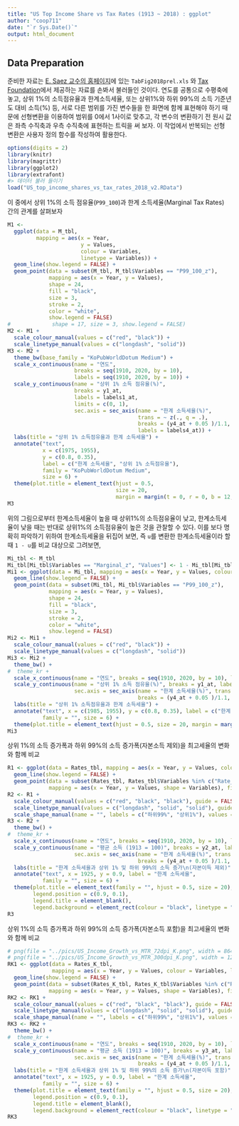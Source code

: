 ```yaml
---
title: "US Top Income Share vs Tax Rates (1913 ~ 2018) : ggplot"
author: "coop711"
date: "`r Sys.Date()`"
output: html_document
---
```


## Data Preparation

준비한 자료는  [E. Saez 교수의 홈페이지](http://elsa.berkeley.edu/~saez/)에 있는 `TabFig2018prel.xls` 와 [Tax Foundation](http://taxfoundation.org/)에서 제공하는 자료를 손봐서 불러들인 것이다. 
연도를 공통으로 수평축에 놓고, 상위 1%의 소득점유율과 한계소득세율, 또는 상위1%와 하위 99%의 소득 기준년도 대비 소득(%) 등, 서로 다른 범위를 가진 변수들을 한 화면에 함께 표현해야 하기 때문에 선형변환을 이용하여 범위를 0에서 1사이로 맞추고, 각 변수의 변환하기 전 원시 값은 좌측 수직축과 우측 수직축에 표현하는 트릭을 써 보자. 이 작업에서 반복되는 선형 변환은 사용자 정의 함수를 작성하여 활용한다.

```r
options(digits = 2)
library(knitr)
library(magrittr)
library(ggplot2)
library(extrafont)
#> 데이터 불러 들이기
load("US_top_income_shares_vs_tax_rates_2018_v2.RData")
```

이 중에서 상위 1%의 소득 점유율(`P99_100`)과 한계 소득세율(Marginal Tax Rates) 간의 관계를 살펴보자

```r
M1 <- 
  ggplot(data = M_tbl, 
         mapping = aes(x = Year, 
                       y = Values, 
                       colour = Variables, 
                       linetype = Variables)) +
  geom_line(show.legend = FALSE) +
  geom_point(data = subset(M_tbl, M_tbl$Variables == "P99_100_z"),
             mapping = aes(x = Year, y = Values), 
             shape = 24, 
             fill = "black",
             size = 3, 
             stroke = 2,
             color = "white",
             show.legend = FALSE)
#             shape = 17, size = 3, show.legend = FALSE)
M2 <- M1 +
  scale_colour_manual(values = c("red", "black")) +
  scale_linetype_manual(values = c("longdash", "solid")) 
M3 <- M2 + 
  theme_bw(base_family = "KoPubWorldDotum Medium") + 
  scale_x_continuous(name = "연도", 
                     breaks = seq(1910, 2020, by = 10), 
                     labels = seq(1910, 2020, by = 10)) +
  scale_y_continuous(name = "상위 1% 소득 점유율(%)", 
                     breaks = y1_at, 
                     labels = labels1_at, 
                     limits = c(0, 1),
                     sec.axis = sec_axis(name = "한계 소득세율(%)", 
                                         trans = ~ z(., q = .), 
                                         breaks = (y4_at + 0.05 )/1.1, 
                                         labels = labels4_at)) +
  labs(title = "상위 1% 소득점유율과 한계 소득세율") +
  annotate("text", 
           x = c(1975, 1955), 
           y = c(0.8, 0.35), 
           label = c("한계 소득세율", "상위 1% 소득점유율"), 
           family = "KoPubWorldDotum Medium", 
           size = 6) +
  theme(plot.title = element_text(hjust = 0.5, 
                                  size = 20, 
                                  margin = margin(t = 0, r = 0, b = 12, l = 0)))
M3
``` 

위의 그림으로부터 한계소득세율이 높을 때 상위1%의 소득점유율이 낮고, 한계소득세율이 낮을 때는 반대로 상위1%의 소득점유율이 높은 것을 관찰할 수 있다. 이를 보다 명확히 파악하기 위하여 한계소득세율을 뒤집어 보면, 즉 `u`를 변환한 한계소득세율이라 할 때  `1 - u`를 비교 대상으로 그려보면, 

```r
Mi_tbl <- M_tbl
Mi_tbl[Mi_tbl$Variables == "Marginal_z", "Values"] <- 1 - Mi_tbl[Mi_tbl$Variables == "Marginal_z", "Values"]
Mi1 <- ggplot(data = Mi_tbl, mapping = aes(x = Year, y = Values, colour = Variables, linetype = Variables)) +
  geom_line(show.legend = FALSE) +
  geom_point(data = subset(Mi_tbl, Mi_tbl$Variables == "P99_100_z"),
             mapping = aes(x = Year, y = Values), 
             shape = 24, 
             fill = "black",
             size = 3, 
             stroke = 2,
             color = "white",
             show.legend = FALSE)
Mi2 <- Mi1 +
  scale_colour_manual(values = c("red", "black")) +
  scale_linetype_manual(values = c("longdash", "solid")) 
Mi3 <- Mi2 + 
  theme_bw() + 
#  theme_kr +
  scale_x_continuous(name = "연도", breaks = seq(1910, 2020, by = 10), labels = seq(1910, 2020, by = 10)) +
  scale_y_continuous(name = "상위 1% 소득 점유율(%)", breaks = y1_at, labels = labels1_at, limits = c(0, 1),
                     sec.axis = sec_axis(name = "한계 소득세율(%)", trans = ~ z(., q = .), 
                                         breaks = (y4_at + 0.05 )/1.1, labels = rev(labels4_at))) +
  labs(title = "상위 1% 소득점유율과 한계 소득세율") +
  annotate("text", x = c(1985, 1955), y = c(0.8, 0.35), label = c("한계 소득세율", "상위 1% 소득점유율"), 
           family = "", size = 6) +
  theme(plot.title = element_text(hjust = 0.5, size = 20, margin = margin(t = 0, r = 0, b = 12, l = 0)))
Mi3
``` 

상위 1%의 소득 증가폭과 하위 99%의 소득 증가폭(자본소득 제외)을 최고세율의 변화와 함께 비교

```r
R1 <- ggplot(data = Rates_tbl, mapping = aes(x = Year, y = Values, colour = Variables, linetype = Variables)) +
  geom_line(show.legend = FALSE) +
  geom_point(data = subset(Rates_tbl, Rates_tbl$Variables %in% c("Rate_99_z", "Rate_1_z")), 
             mapping = aes(x = Year, y = Values, shape = Variables), fill = "white", size = 3, show.legend = TRUE)
R2 <- R1 +
  scale_colour_manual(values = c("red", "black", "black"), guide = FALSE) +
  scale_linetype_manual(values = c("longdash", "solid", "solid"), guide = FALSE) +
  scale_shape_manual(name = "", labels = c("하위99%", "상위1%"), values = c(17, 24))
R3 <- R2 + 
  theme_bw() + 
#  theme_kr +
  scale_x_continuous(name = "연도", breaks = seq(1910, 2020, by = 10), labels = seq(1910, 2020, by = 10)) +
  scale_y_continuous(name = "평균 소득 (1913 = 100)", breaks = y2_at, labels = labels2_at, limits = c(0, 1),
                     sec.axis = sec_axis(name = "한계 소득세율(%)", trans = ~ z(., q = .), 
                                         breaks = (y4_at + 0.05 )/1.1, labels = labels4_at)) +
  labs(title = "한계 소득세율과 상위 1% 및 하위 99%의 소득 증가\n(자본이득 제외)") +
  annotate("text", x = 1925, y = 0.9, label = "한계 소득세율", 
           family = "", size = 6) +
  theme(plot.title = element_text(family = "", hjust = 0.5, size = 20),
        legend.position = c(0.9, 0.1),
        legend.title = element_blank(),
        legend.background = element_rect(colour = "black", linetype = "solid"))
R3
```

상위 1%의 소득 증가폭과 하위 99%의 소득 증가폭(자본소득 포함)을 최고세율의 변화와 함께 비교

```r
# png(file = "../pics/US_Income_Growth_vs_MTR_72dpi_K.png", width = 864, height = 486)
# png(file = "../pics/US_Income_Growth_vs_MTR_300dpi_K.png", width = 1280, height = 720)
RK1 <- ggplot(data = Rates_K_tbl, 
              mapping = aes(x = Year, y = Values, colour = Variables, linetype = Variables)) +
  geom_line(show.legend = FALSE) +
  geom_point(data = subset(Rates_K_tbl, Rates_K_tbl$Variables %in% c("Rate_99_K_z", "Rate_1_K_z")), 
             mapping = aes(x = Year, y = Values, shape = Variables), fill = "white", size = 3, show.legend = TRUE)
RK2 <- RK1 +
  scale_colour_manual(values = c("red", "black", "black"), guide = FALSE) +
  scale_linetype_manual(values = c("longdash", "solid", "solid"), guide = FALSE) +
  scale_shape_manual(name = "", labels = c("하위99%", "상위1%"), values = c(17, 24))
RK3 <- RK2 + 
  theme_bw() + 
#  theme_kr +
  scale_x_continuous(name = "연도", breaks = seq(1910, 2020, by = 10), labels = seq(1910, 2020, by = 10)) +
  scale_y_continuous(name = "평균 소득 (1913 = 100)", breaks = y3_at, labels = labels3_at, limits = c(0, 1),
                     sec.axis = sec_axis(name = "한계 소득세율(%)", trans = ~ z(., q = .), 
                                         breaks = (y4_at + 0.05 )/1.1, labels = labels4_at)) +
  labs(title = "한계 소득세율과 상위 1% 및 하위 99%의 소득 증가\n(자본이득 포함)") +
  annotate("text", x = 1925, y = 0.9, label = "한계 소득세율", 
           family = "", size = 6) +
  theme(plot.title = element_text(family = "", hjust = 0.5, size = 20),
        legend.position = c(0.9, 0.1),
        legend.title = element_blank(),
        legend.background = element_rect(colour = "black", linetype = "solid"))
RK3
```

<!--## 뒷 정리

```r
# save.image(file = "US_top_income_shares_vs_tax_rates_2018.RData")
```
-->
